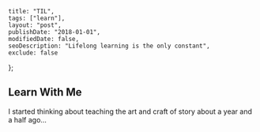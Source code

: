
    title: "TIL",
    tags: ["learn"],
    layout: "post",
    publishDate: "2018-01-01",
    modifiedDate: false,
    seoDescription: "Lifelong learning is the only constant",
    exclude: false
};

<BlogMeta data={props} />

## Learn With Me

I started thinking about teaching the art and craft of story about a year and a half ago...
